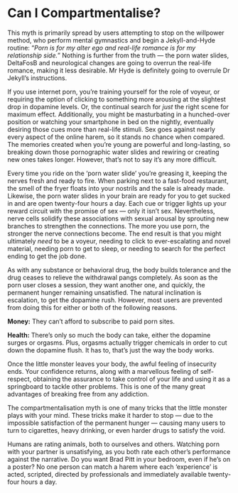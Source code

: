 # Can I Compartmentalise?

This myth is primarily spread by users attempting to stop on the willpower method, who perform mental gymnastics and begin a Jekyll-and-Hyde routine: “*Porn is for my alter ego and real-life romance is for my relationship side.*" Nothing is further from the truth — the porn water slides, DeltaFosB and neurological changes are going to overrun the real-life romance, making it less desirable. Mr Hyde is definitely going to overrule Dr Jekyll's instructions.

If you use internet porn, you're training yourself for the role of voyeur, or requiring the option of clicking to something more arousing at the slightest drop in dopamine levels. Or, the continual search for *just* the right scene for maximum effect. Additionally, you might be masturbating in a hunched-over position or watching your smartphone in bed on the nightly, eventually desiring those cues more than real-life stimuli. Sex goes against nearly every aspect of the online harem, so it stands no chance when compared. The memories created when you're young are powerful and long-lasting, so breaking down those pornographic water slides and rewiring or creating new ones takes longer. However, that's not to say it's any more difficult.

Every time you ride on the ‘porn water slide' you're greasing it, keeping the nerves fresh and ready to fire. When parking next to a fast-food restaurant, the smell of the fryer floats into your nostrils and the sale is already made. Likewise, the porn water slides in your brain are ready for you to get sucked in and are open twenty-four hours a day. Each cue or trigger lights up your reward circuit with the promise of sex — only it isn't sex. Nevertheless, nerve cells solidify these associations with sexual arousal by sprouting new branches to strengthen the connections. The more you use porn, the stronger the nerve connections become. The end result is that you might ultimately *need* to be a voyeur, needing to click to ever-escalating and novel material, needing porn to get to sleep, or needing to search for the perfect ending to get the job done.

As with any substance or behavioral drug, the body builds tolerance and the drug ceases to relieve the withdrawal pangs completely. As soon as the porn user closes a session, they want another one, and quickly, the permanent hunger remaining unsatisfied. The natural inclination is escalation, to get the dopamine rush. However, most users are prevented from doing this for either or both of the following reasons.

**Money:** They can't afford to subscribe to paid porn sites.

**Health:** There's only so much the body can take, either the dopamine surges or orgasms. Plus, orgasms actually trigger chemicals in order to cut down the dopamine flush. It has to, that's just the way the body works.

Once the little monster leaves your body, the awful feeling of insecurity ends. Your confidence returns, along with a marvellous feeling of self-respect, obtaining the assurance to take control of your life and using it as a springboard to tackle other problems. This is one of the many great advantages of breaking free from any addiction.

The compartmentalisation myth is one of many tricks that the little monster plays with your mind. These tricks make it harder to stop — due to the impossible satisfaction of the permanent hunger — causing many users to turn to cigarettes, heavy drinking, or even harder drugs to satisfy the void.

Humans are rating animals, both to ourselves and others. Watching porn with your partner is unsatisfying, as you both rate each other's performance against the narrative. Do you want Brad Pitt in your bedroom, even if he's on a poster? No one person can match a harem where each ‘experience' is acted, scripted, directed by professionals and immediately available twenty-four hours a day.

